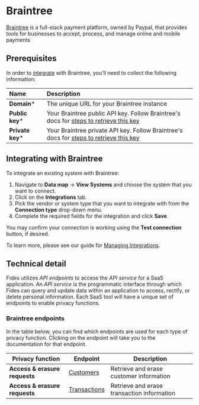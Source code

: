 # Braintree
[Braintree](https://www.braintreepayments.com/) is a full-stack payment platform, owned by Paypal, that provides tools for businesses to accept, process, and manage online and mobile payments

## Prerequisites

In order to [integrate](/user-guides/integrations) with Braintree, you'll need to collect the following information:

| Name                       | Description                                                                                                                             |
| :------------------------- | :-------------------------------------------------------------------------------------------------------------------------------------- |
| **Domain***                | The unique URL for your Braintree instance |
| **Public key***                 | Your Braintree public API key. Follow Braintree's docs for [steps to retrieve this key](https://developer.paypal.com/braintree/articles/control-panel/important-gateway-credentials#public-key) |
| **Private key***                | Your Braintree private API key. Follow Braintree's docs for [steps to retrieve this key](https://developer.paypal.com/braintree/articles/control-panel/important-gateway-credentials#private-key)  |


## Integrating with Braintree
To integrate an existing system with Braintree:

1. Navigate to **Data map** → **View Systems** and choose the system that you want to connect.
2. Click on the **Integrations** tab.
3. Pick the vendor or system type that you want to integrate with from the **Connection type** drop-down menu.
4. Complete the required fields for the integration and click **Save**. 

You may confirm your connection is working using the **Test connection** button, if desired.

To learn more, please see our guide for [Managing Integrations](/user-guides/integrations/manage-integrations).

## Technical detail 

Fides utilizes _API endpoints_ to access the _API service_ for a SaaS application. An _API service_ is the programmatic interface through which Fides can query and update data within an application to access, rectify, or delete personal information. Each SaaS tool will have a unique set of endpoints to enable privacy functions. 

### Braintree endpoints
In the table below, you can find which endpoints are used for each type of privacy function. Clicking on the endpoint will take you to the documentation for that endpoint.

| Privacy function | Endpoint | Description |
|----|----|----|
| **Access & erasure requests**            | [Customers](https://graphql.braintreepayments.com/guides/concepts/#transactions) | Retrieve and erase customer information |
| **Access & erasure requests**            | [Transactions](https://graphql.braintreepayments.com/guides/concepts/#customers) | Retrieve and erase transaction information |



